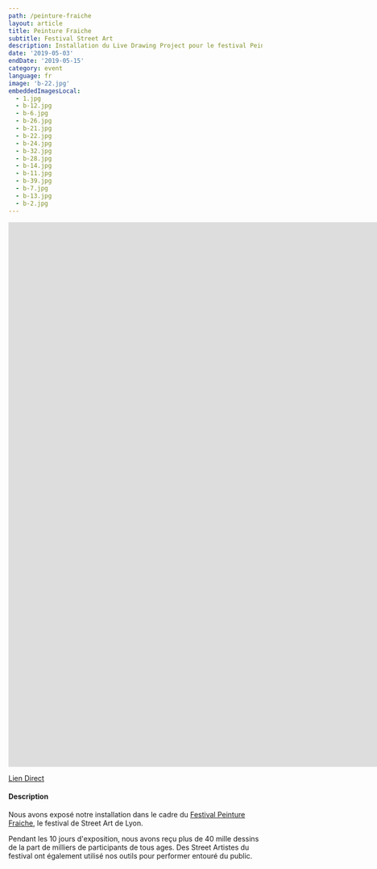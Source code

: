 ```yaml
---
path: /peinture-fraiche
layout: article
title: Peinture Fraiche
subtitle: Festival Street Art
description: Installation du Live Drawing Project pour le festival Peinture Fraiche 2019 à Lyon, oeuvre collaborative.
date: '2019-05-03'
endDate: '2019-05-15'
category: event
language: fr
image: 'b-22.jpg'
embeddedImagesLocal:
  - 1.jpg
  - b-12.jpg
  - b-6.jpg
  - b-26.jpg
  - b-21.jpg
  - b-22.jpg
  - b-24.jpg
  - b-32.jpg
  - b-28.jpg
  - b-14.jpg
  - b-11.jpg
  - b-39.jpg
  - b-7.jpg
  - b-13.jpg
  - b-2.jpg
---
```


<iframe
  src="https://player.vimeo.com/video/344490536"
  frameborder="0"
  allowfullscreen
  width="1920"
  height="1080"
></iframe>

[Lien Direct](//vimeo.com/344490536)

#### Description

Nous avons exposé notre installation dans le cadre du [Festival Peinture Fraiche](//peinturefraichefestival.fr), le festival de Street Art de Lyon.

Pendant les 10 jours d'exposition, nous avons reçu plus de 40 mille dessins de la part de milliers de participants de tous ages.
Des Street Artistes du festival ont également utilisé nos outils pour performer entouré du public.

<ImageGrid props={props} />

